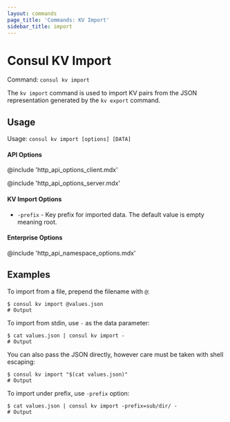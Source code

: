 ```yaml
---
layout: commands
page_title: 'Commands: KV Import'
sidebar_title: import
---
```


# Consul KV Import

Command: `consul kv import`

The `kv import` command is used to import KV pairs from the JSON representation
generated by the `kv export` command.

## Usage

Usage: `consul kv import [options] [DATA]`

#### API Options

@include 'http_api_options_client.mdx'

@include 'http_api_options_server.mdx'

#### KV Import Options

- `-prefix` - Key prefix for imported data. The default value is empty meaning
  root.

#### Enterprise Options

@include 'http_api_namespace_options.mdx'

## Examples

To import from a file, prepend the filename with `@`:

```shell-session
$ consul kv import @values.json
# Output
```

To import from stdin, use `-` as the data parameter:

```shell-session
$ cat values.json | consul kv import -
# Output
```

You can also pass the JSON directly, however care must be taken with shell
escaping:

```shell-session
$ consul kv import "$(cat values.json)"
# Output
```

To import under prefix, use `-prefix` option:

```shell-session
$ cat values.json | consul kv import -prefix=sub/dir/ -
# Output
```
